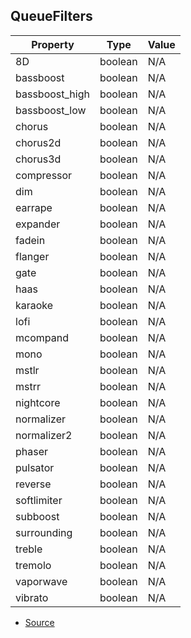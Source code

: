 ## QueueFilters

| Property | Type | Value |
| ----------- | ----------- | ----------- |
| 8D | boolean | N/A |
| bassboost | boolean | N/A |
| bassboost_high | boolean | N/A |
| bassboost_low | boolean | N/A |
| chorus | boolean | N/A |
| chorus2d | boolean | N/A |
| chorus3d | boolean | N/A |
| compressor | boolean | N/A |
| dim | boolean | N/A |
| earrape | boolean | N/A |
| expander | boolean | N/A |
| fadein | boolean | N/A |
| flanger | boolean | N/A |
| gate | boolean | N/A |
| haas | boolean | N/A |
| karaoke | boolean | N/A |
| lofi | boolean | N/A |
| mcompand | boolean | N/A |
| mono | boolean | N/A |
| mstlr | boolean | N/A |
| mstrr | boolean | N/A |
| nightcore | boolean | N/A |
| normalizer | boolean | N/A |
| normalizer2 | boolean | N/A |
| phaser | boolean | N/A |
| pulsator | boolean | N/A |
| reverse | boolean | N/A |
| softlimiter | boolean | N/A |
| subboost | boolean | N/A |
| surrounding | boolean | N/A |
| treble | boolean | N/A |
| tremolo | boolean | N/A |
| vaporwave | boolean | N/A |
| vibrato | boolean | N/A |


- [Source](https://github.com/Androz2091/discord-player/blob/074396c/packages/discord-player/src/types/types.ts#L18)